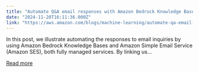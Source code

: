 ```yaml
---
title: "Automate Q&A email responses with Amazon Bedrock Knowledge Bases"
date: "2024-11-20T16:11:36.000Z"
link: "https://aws.amazon.com/blogs/machine-learning/automate-qa-email-responses-with-amazon-bedrock-knowledge-bases/"
---
```


In this post, we illustrate automating the responses to email inquiries by using Amazon Bedrock Knowledge Bases and Amazon Simple Email Service (Amazon SES), both fully managed services. By linking us...

[Read more](https://aws.amazon.com/blogs/machine-learning/automate-qa-email-responses-with-amazon-bedrock-knowledge-bases/)
